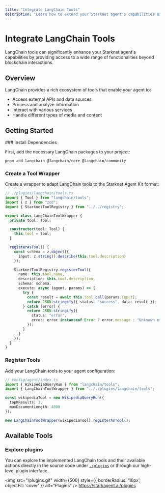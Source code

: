```yaml
---
title: "Integrate LangChain Tools"
description: "Learn how to extend your Starknet agent's capabilities using LangChain tools"
---
```



# Integrate LangChain Tools

LangChain tools can significantly enhance your Starknet agent's capabilities by providing access to a wide range of functionalities beyond blockchain interactions.

## Overview

LangChain provides a rich ecosystem of tools that enable your agent to:

- Access external APIs and data sources
- Process and analyze information
- Interact with various services
- Handle different types of media and content

## Getting Started

<Steps>
### Install Dependencies

First, add the necessary LangChain packages to your project:

```bash
pnpm add langchain @langchain/core @langchain/community
```

### Create a Tool Wrapper

Create a wrapper to adapt LangChain tools to the Starknet Agent Kit format:

```typescript
// ./plugins/langchain/tools.ts
import { Tool } from "langchain/tools";
import { z } from "zod";
import { StarknetToolRegistry } from "../../registry";

export class LangChainToolWrapper {
  private tool: Tool;

  constructor(tool: Tool) {
    this.tool = tool;
  }

  registerAsTool() {
    const schema = z.object({
      input: z.string().describe(this.tool.description)
    });

    StarknetToolRegistry.registerTool({
      name: this.tool.name,
      description: this.tool.description,
      schema: schema,
      execute: async (agent, params) => {
        try {
          const result = await this.tool.call(params.input);
          return JSON.stringify({ status: "success", data: result });
        } catch (error) {
          return JSON.stringify({ 
            status: "error", 
            error: error instanceof Error ? error.message : "Unknown error" 
          });
        }
      }
    });
  }
}
```

### Register Tools

Add your LangChain tools to your agent configuration:

```typescript
// config/agent/index.ts
import { WikipediaQueryRun } from "langchain/tools";
import { LangChainToolWrapper } from ".././plugins/langchain/tools";

const wikipediaTool = new WikipediaQueryRun({
  topKResults: 3,
  maxDocumentLength: 4000
});

new LangChainToolWrapper(wikipediaTool).registerAsTool();
```
</Steps>

## Available Tools

### Explore plugins

You can explore the implemented LangChain tools and their available actions directly in the source code under [`./plugins`](https://github.com/KasarLabs/starknet-agent-kit/tree/main/src/./plugins) or through our high-level plugin interface.

<img 
  src="/plugins.gif" 
  width={500}
  style={{
    borderRadius: '10px',
    objectFit: 'cover'
  }}
  alt="Plugins"
/>
https://starkagent.ai/plugins